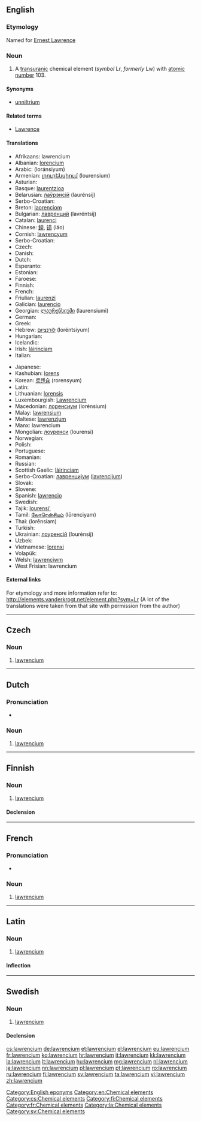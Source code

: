 {{also|Lawrencium}}
==English==

{{elements|Lr|nobelium|No|rutherfordium|Rf}}

===Etymology===
Named for [[w:Ernest Lawrence|Ernest Lawrence]]

===Noun===
{{en-noun|-}}
{{wikipedia}}

# A [[transuranic]] chemical element (''symbol'' Lr, ''formerly'' Lw) with [[atomic number]] 103.

====Synonyms====
* [[unniltrium]]

====Related terms====
* [[w:Ernest Lawrence|Lawrence]]

====Translations====
{{rfc-tsort|duplicate language: Serbo-Croatian}}
{{trans-top|chemical element}}
* Afrikaans: lawrencium
* Albanian: [[lorencium]]
* Arabic: {{Arab|[[لورنسيوم]]}} (loránsiyum) {{m}}
* Armenian: [[լոուրենսիում]] (lourensium)
* Asturian: {{t-|ast|laurenciu|m}}
* Basque: [[laurentzioa]]
* Belarusian: [[лаўрэнсiй]] (laurénsij) {{m}}
* Serbo-Croatian: {{t|sh|lawrencij}}
* Breton: [[laorenciom]]
* Bulgarian: [[лавренций]] (lavréntsij) {{m}}
* Catalan: [[laurenci]]
* Chinese: [[鐒]], [[铹]] (láo)
* Cornish: [[lawrencyum]]
* Serbo-Croatian: {{t|sh|lawrencij}}
* Czech: {{t+|cs|lawrencium}}
* Danish: {{t-|da|lawrencium}}
* Dutch: {{t+|nl|lawrencium|n}}
* Esperanto: {{t-|eo|laŭrencio|xs=Esperanto}}
* Estonian: {{t-|et|lavrentsium}}
* Faroese: {{t-|fo|lawrencium|xs=Faroese}}
* Finnish: {{t+|fi|lawrencium}}
* French: {{t+|fr|lawrencium|m}}
* Friulian: [[laurenzi]]
* Galician: [[laurencio]]
* Georgian: [[ლაურენსიუმი]] (laurensiumi)
* German: {{t+|de|Lawrencium|n}}
* Greek: {{t+|el|λωρένσιο|n|tr=lorénsio}}
* Hebrew: [[לורנציום]] (loréntsiyum)
* Hungarian: {{t+|hu|laurencium}}
* Icelandic: {{t-|is|lárensín}}
* Irish: [[láirinciam]]
* Italian: {{t+|it|laurenzio|m}}
{{trans-mid}}
* Japanese: {{t+|ja|ローレンシウム|tr=rorenshiumu}}
* Kashubian: [[lorens]]
* Korean: [[로렌슘]] (rorensyum)
* Latin: {{t+|la|lawrencium}}
* Lithuanian: [[lorensis]]
* Luxembourgish: [[Lawrencium]]
* Macedonian: [[лоренсиум]] (lorénsium) {{m}}
* Malay: [[lawrensium]]
* Maltese: [[lawrenzjum]]
* Manx: lawrencium
* Mongolian: [[лоуренси]] (lourensi)
* Norwegian: {{t-|no|lawrencium}}
* Polish: {{t+|pl|lorens|m}}
* Portuguese: {{t+|pt|laurêncio|m}}
* Romanian: {{t+|ro|lawrenciu|n}}
* Russian: {{t+|ru|лоуренсий|m|tr=lourénsij}}
* Scottish Gaelic: [[làirinciam]]
* Serbo-Croatian: [[лавренциjум]] ([[lavrencijum]]) {{m}}
* Slovak: {{t-|sk|lawrencium}}
* Slovene: {{t+|sl|lavrencij}}
* Spanish: [[lawrencio]] {{m}}
* Swedish: {{t+|sv|lawrencium|n}}
* Tajik: [[lourensi']]
* Tamil: [[லோரென்சியம்]] (lōrenciyam)
* Thai: {{Thai|[[ลอร์เรนเซียม]]}} (lorēnsiam)
* Turkish: {{t+|tr|lorentiyum}}
* Ukrainian: [[лоуренсiй]] (lourénsij) {{m}}
* Uzbek: {{t-|uz|лоуренсий|tr=lourensiy|sc=Cyrl|xs=Uzbek}}
* Vietnamese: [[lorenxi]]
* Volapük: {{t+|vo|laurensin|xs=Volapük}}
* Welsh: [[lawrenciwm]]
* West Frisian: lawrencium
{{trans-bottom}}

====External links====
For etymology and more information refer to:
http://elements.vanderkrogt.net/element.php?sym=Lr
(A lot of the translations were taken from that site with permission from the author)

<!--SOED-->

[[Category:English eponyms]]
[[Category:en:Chemical elements]]

----

==Czech==

===Noun===
{{cs-noun|g=n}}

# [[#English|lawrencium]] {{gloss|transuranic chemical element}}

[[Category:cs:Chemical elements]]

----

==Dutch==
{{wikipedia|lang=nl}}
{{elements|Lr|nobelium|No|rutherfordium|Rf|lang=nl}}

===Pronunciation===
* {{audio|Nl-lawrencium.ogg|Audio}}

===Noun===
{{nl-noun|n|-|-}}

# [[#English|lawrencium]]

----

==Finnish==
{{wikipedia|lang=fi}}

===Noun===
{{head|fi|noun|sort=lavrencium}}

# [[#English|lawrencium]]

====Declension====
{{fi-decl-risti|lawrencium|i=0}}

[[Category:fi:Chemical elements]]

----

==French==

===Pronunciation===
* {{IPA|/lɔ.ʁɑ̃.sjɔm/|lang=fr}}

===Noun===
{{fr-noun|m}}

# [[lawrencium#English|lawrencium]]

[[Category:fr:Chemical elements]]

----

==Latin==
{{wikipedia|lang=la}}

===Noun===
{{la-noun|lawrencium|lawrencii|lawrenciī|n|second}}

# [[#English|lawrencium]]

====Inflection====
{{la-decl-2nd-N|lawrenci}}

[[Category:la:Chemical elements]]

----

==Swedish==
{{wikipedia|lang=sv}}

===Noun===
{{sv-noun|g=n|-}}

# [[#English|lawrencium]]

====Declension====
{{sv-noun-unc-irreg-n|2=lawrenciumet}}

[[Category:sv:Chemical elements]]

[[cs:lawrencium]]
[[de:lawrencium]]
[[et:lawrencium]]
[[el:lawrencium]]
[[eu:lawrencium]]
[[fr:lawrencium]]
[[ko:lawrencium]]
[[hr:lawrencium]]
[[it:lawrencium]]
[[kk:lawrencium]]
[[la:lawrencium]]
[[lt:lawrencium]]
[[hu:lawrencium]]
[[mg:lawrencium]]
[[nl:lawrencium]]
[[ja:lawrencium]]
[[nn:lawrencium]]
[[pl:lawrencium]]
[[pt:lawrencium]]
[[ro:lawrencium]]
[[ru:lawrencium]]
[[fi:lawrencium]]
[[sv:lawrencium]]
[[ta:lawrencium]]
[[vi:lawrencium]]
[[zh:lawrencium]]